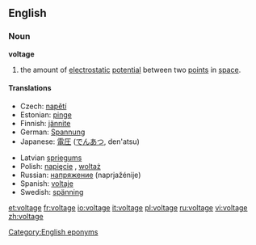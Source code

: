 ==English==
===Noun===
'''voltage'''

#{{physics}} the amount of [[electrostatic]] [[potential]] between two [[point]]s in [[space]].

====Translations====
{{top}}
*Czech: [[napětí]] {{n}}
*Estonian: [[pinge]]
*Finnish: [[jännite]]
*German: [[Spannung]] {{f}}
*Japanese: [[電圧]] ([[でんあつ]], den'atsu)
{{mid}}
*Latvian [[spriegums]] {{m}}
*Polish: [[napięcie]] {{n}}, [[woltaż]] {{m}}
*Russian: [[напряжение]] (naprjažénije) {{n}}
*Spanish: [[voltaje]] {{m}}
*Swedish: [[spänning]] {{c}}
{{bottom}}

[[Category:English eponyms]]

[[et:voltage]]
[[fr:voltage]]
[[io:voltage]]
[[it:voltage]]
[[pl:voltage]]
[[ru:voltage]]
[[vi:voltage]]
[[zh:voltage]]